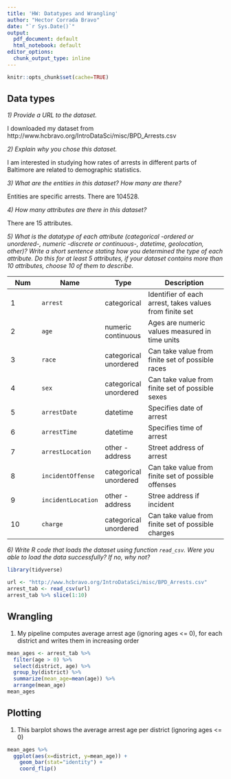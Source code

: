 ```yaml
---
title: 'HW: Datatypes and Wrangling'
author: "Hector Corrada Bravo"
date: "`r Sys.Date()`"
output:
  pdf_document: default
  html_notebook: default
editor_options:
  chunk_output_type: inline
---
```


```r
knitr::opts_chunk$set(cache=TRUE)
```

## Data types

_1) Provide a URL to the dataset._

I downloaded my dataset from http://www.hcbravo.org/IntroDataSci/misc/BPD_Arrests.csv

_2) Explain why you chose this dataset._ 

I am interested in studying how rates of arrests in different parts of Baltimore are related to demographic statistics.

_3) What are the entities in this dataset? How many are there?_

Entities are specific arrests. There are 104528.

_4) How many attributes are there in this dataset?_

There are 15 attributes.

_5) What is the datatype of each attribute (categorical -ordered or unordered-, numeric -discrete or continuous-, datetime, geolocation, other)? Write a short sentence stating how you determined the type of each attribute. Do this for at least 5 attributes, if your dataset contains more than 10 attributes, choose 10 of them to describe._

| Num | Name | Type | Description |
|-----|------|------|-------------|
| 1 | `arrest` | categorical | Identifier of each arrest, takes values from finite set |
| 2 | `age` | numeric continuous | Ages are numeric values measured in time units |
| 3 | `race` | categorical unordered | Can take value from finite set of possible races |
| 4 | `sex` | categorical unordered | Can take value from finite set of possible sexes |
| 5 | `arrestDate` | datetime | Specifies date of arrest |
| 6 | `arrestTime` | datetime | Specifies time of arrest |
| 7 | `arrestLocation` | other - address | Street address of arrest |
| 8 | `incidentOffense` | categorical unordered | Can take value from finite set of possible offenses |
| 9 | `incidentLocation` | other - address | Stree address if incident |
| 10 | `charge` | categorical unordered | Can take value from finite set of possible charges |

_6) Write R code that loads the dataset using function `read_csv`. Were you able to load the data successfully? If no, why not?_

```r
library(tidyverse)

url <- "http://www.hcbravo.org/IntroDataSci/misc/BPD_Arrests.csv"
arrest_tab <- read_csv(url)
arrest_tab %>% slice(1:10)
```

## Wrangling

1) My pipeline computes average arrest age (ignoring ages <= 0), for each district and writes them in increasing order

```r
mean_ages <- arrest_tab %>%
  filter(age > 0) %>%
  select(district, age) %>%
  group_by(district) %>%
  summarize(mean_age=mean(age)) %>%
  arrange(mean_age)
mean_ages
```

## Plotting

1) This barplot shows the average arrest age per district (ignoring ages <= 0)

```r
mean_ages %>%
  ggplot(aes(x=district, y=mean_age)) +
    geom_bar(stat="identity") +
    coord_flip()
```